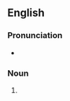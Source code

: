 {{also|Billings}}

==English==

===Pronunciation===
* {{IPA|/ˈbɪlɪŋz/|lang=en}}

===Noun===
{{head|en|noun form}}

# {{plural of|billing|lang=en}}